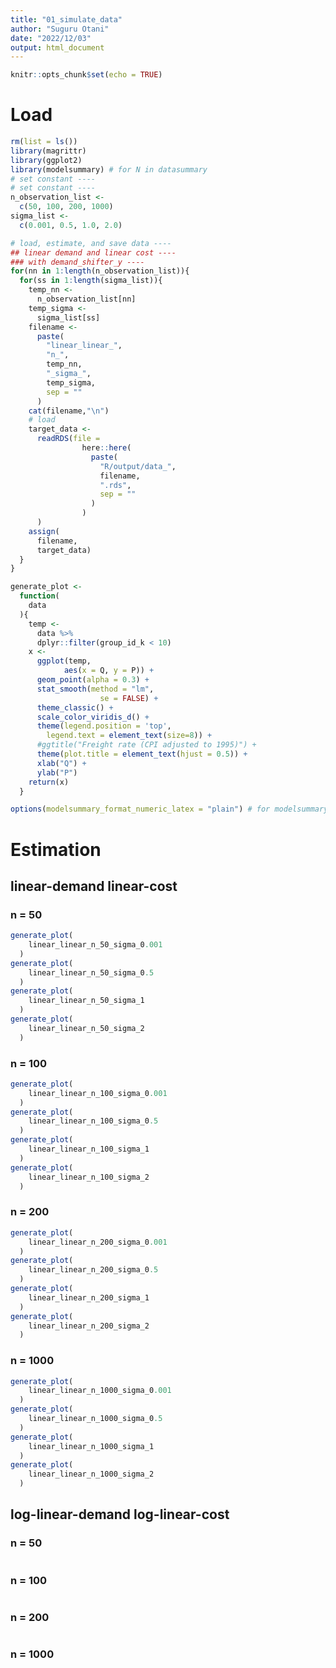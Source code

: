 ```yaml
---
title: "01_simulate_data"
author: "Suguru Otani"
date: "2022/12/03"
output: html_document
---
```


```r
knitr::opts_chunk$set(echo = TRUE)
```

# Load

```r
rm(list = ls())
library(magrittr)
library(ggplot2)
library(modelsummary) # for N in datasummary
# set constant ----
# set constant ----
n_observation_list <-
  c(50, 100, 200, 1000)
sigma_list <-
  c(0.001, 0.5, 1.0, 2.0)

# load, estimate, and save data ----
## linear demand and linear cost ----
### with demand_shifter_y ----
for(nn in 1:length(n_observation_list)){
  for(ss in 1:length(sigma_list)){
    temp_nn <-
      n_observation_list[nn]
    temp_sigma <-
      sigma_list[ss]
    filename <-
      paste(
        "linear_linear_",
        "n_",
        temp_nn,
        "_sigma_",
        temp_sigma,
        sep = ""
      )
    cat(filename,"\n")
    # load 
    target_data <-
      readRDS(file = 
                here::here(
                  paste(
                    "R/output/data_",
                    filename,
                    ".rds",
                    sep = ""
                  )
                )
      )
    assign(
      filename,
      target_data)
  }
}

generate_plot <-
  function(
    data
  ){
    temp <-
      data %>% 
      dplyr::filter(group_id_k < 10)
    x <-
      ggplot(temp,
            aes(x = Q, y = P)) + 
      geom_point(alpha = 0.3) + 
      stat_smooth(method = "lm",
                    se = FALSE) +
      theme_classic() + 
      scale_color_viridis_d() +
      theme(legend.position = 'top',
        legend.text = element_text(size=8)) +
      #ggtitle("Freight rate (CPI adjusted to 1995)") +
      theme(plot.title = element_text(hjust = 0.5)) +
      xlab("Q") + 
      ylab("P")
    return(x)
  }

options(modelsummary_format_numeric_latex = "plain") # for modelsummary output
```


# Estimation {.tabset}

## linear-demand linear-cost {.tabset}

### n = 50 {.tabset}

```r
generate_plot(
    linear_linear_n_50_sigma_0.001
  )
generate_plot(
    linear_linear_n_50_sigma_0.5
  )
generate_plot(
    linear_linear_n_50_sigma_1
  )
generate_plot(
    linear_linear_n_50_sigma_2
  )
```


### n = 100

```r
generate_plot(
    linear_linear_n_100_sigma_0.001
  )
generate_plot(
    linear_linear_n_100_sigma_0.5
  )
generate_plot(
    linear_linear_n_100_sigma_1
  )
generate_plot(
    linear_linear_n_100_sigma_2
  )
```


### n = 200 {.tabset}

```r
generate_plot(
    linear_linear_n_200_sigma_0.001
  )
generate_plot(
    linear_linear_n_200_sigma_0.5
  )
generate_plot(
    linear_linear_n_200_sigma_1
  )
generate_plot(
    linear_linear_n_200_sigma_2
  )
```


### n = 1000 {.tabset}

```r
generate_plot(
    linear_linear_n_1000_sigma_0.001
  )
generate_plot(
    linear_linear_n_1000_sigma_0.5
  )
generate_plot(
    linear_linear_n_1000_sigma_1
  )
generate_plot(
    linear_linear_n_1000_sigma_2
  )
```


## log-linear-demand log-linear-cost {.tabset}

### n = 50 {.tabset}

```r

```


### n = 100

```r

```


### n = 200 {.tabset}

```r

```


### n = 1000 {.tabset}

```r

```
